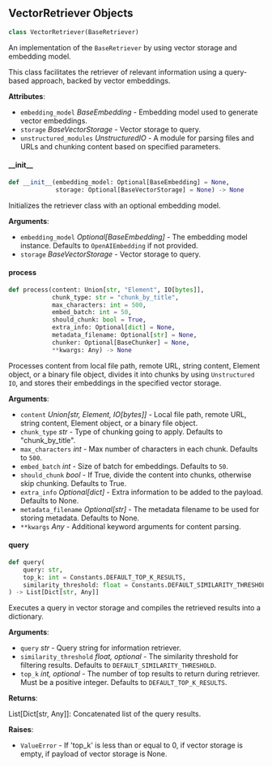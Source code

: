 <a id="camel.retrievers.vector_retriever"></a>

<a id="camel.retrievers.vector_retriever.VectorRetriever"></a>

## VectorRetriever Objects

```python
class VectorRetriever(BaseRetriever)
```

An implementation of the `BaseRetriever` by using vector storage and
embedding model.

This class facilitates the retriever of relevant information using a
query-based approach, backed by vector embeddings.

**Attributes**:

- `embedding_model` _BaseEmbedding_ - Embedding model used to generate
  vector embeddings.
- `storage` _BaseVectorStorage_ - Vector storage to query.
- `unstructured_modules` _UnstructuredIO_ - A module for parsing files and
  URLs and chunking content based on specified parameters.

<a id="camel.retrievers.vector_retriever.VectorRetriever.__init__"></a>

#### \_\_init\_\_

```python
def __init__(embedding_model: Optional[BaseEmbedding] = None,
             storage: Optional[BaseVectorStorage] = None) -> None
```

Initializes the retriever class with an optional embedding model.

**Arguments**:

- `embedding_model` _Optional[BaseEmbedding]_ - The embedding model
  instance. Defaults to `OpenAIEmbedding` if not provided.
- `storage` _BaseVectorStorage_ - Vector storage to query.

<a id="camel.retrievers.vector_retriever.VectorRetriever.process"></a>

#### process

```python
def process(content: Union[str, "Element", IO[bytes]],
            chunk_type: str = "chunk_by_title",
            max_characters: int = 500,
            embed_batch: int = 50,
            should_chunk: bool = True,
            extra_info: Optional[dict] = None,
            metadata_filename: Optional[str] = None,
            chunker: Optional[BaseChunker] = None,
            **kwargs: Any) -> None
```

Processes content from local file path, remote URL, string
content, Element object, or a binary file object, divides it into
chunks by using `Unstructured IO`, and stores their embeddings in the
specified vector storage.

**Arguments**:

- `content` _Union[str, Element, IO[bytes]]_ - Local file path, remote
  URL, string content, Element object, or a binary file object.
- `chunk_type` _str_ - Type of chunking going to apply. Defaults to
  "chunk_by_title".
- `max_characters` _int_ - Max number of characters in each chunk.
  Defaults to `500`.
- `embed_batch` _int_ - Size of batch for embeddings. Defaults to `50`.
- `should_chunk` _bool_ - If True, divide the content into chunks,
  otherwise skip chunking. Defaults to True.
- `extra_info` _Optional[dict]_ - Extra information to be added
  to the payload. Defaults to None.
- `metadata_filename` _Optional[str]_ - The metadata filename to be
  used for storing metadata. Defaults to None.
- `**kwargs` _Any_ - Additional keyword arguments for content parsing.

<a id="camel.retrievers.vector_retriever.VectorRetriever.query"></a>

#### query

```python
def query(
    query: str,
    top_k: int = Constants.DEFAULT_TOP_K_RESULTS,
    similarity_threshold: float = Constants.DEFAULT_SIMILARITY_THRESHOLD
) -> List[Dict[str, Any]]
```

Executes a query in vector storage and compiles the retrieved
results into a dictionary.

**Arguments**:

- `query` _str_ - Query string for information retriever.
- `similarity_threshold` _float, optional_ - The similarity threshold
  for filtering results. Defaults to
  `DEFAULT_SIMILARITY_THRESHOLD`.
- `top_k` _int, optional_ - The number of top results to return during
  retriever. Must be a positive integer. Defaults to
  `DEFAULT_TOP_K_RESULTS`.
  

**Returns**:

  List[Dict[str, Any]]: Concatenated list of the query results.
  

**Raises**:

- `ValueError` - If 'top_k' is less than or equal to 0, if vector
  storage is empty, if payload of vector storage is None.

